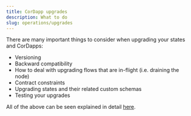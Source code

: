 ```yaml
---
title: CorDapp upgrades
description: What to do
slug: operations/upgrades
---
```


There are many important things to consider when upgrading your states and CorDapps:

  - Versioning  
  - Backward compatibility  
  - How to deal with upgrading flows that are in-flight (i.e. draining the node)  
  - Contract constraints  
  - Upgrading states and their related custom schemas  
  - Testing your upgrades  

All of the above can be seen explained in detail [here](https://docs.corda.net/docs/corda-os/4.4/upgrading-cordapps.html).


